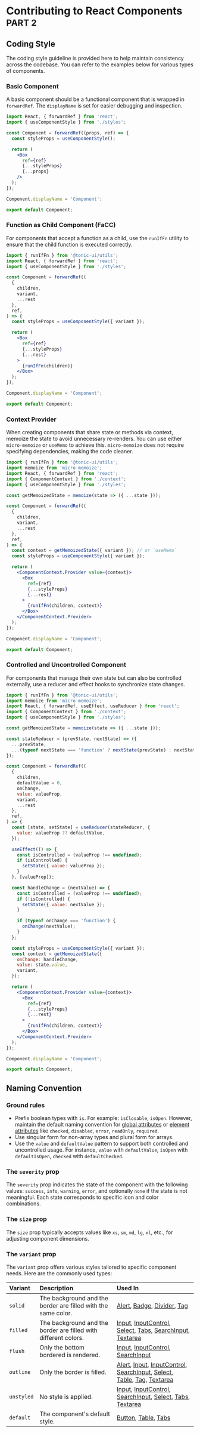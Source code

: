 # Contributing to React Components <sup>PART 2</sup>

## Coding Style

The coding style guideline is provided here to help maintain consistency across the codebase. You can refer to the examples below for various types of components.

### Basic Component

A basic component should be a functional component that is wrapped in `forwardRef`. The `displayName` is set for easier debugging and inspection.

```jsx disabled
import React, { forwardRef } from 'react';
import { useComponentStyle } from './styles';

const Component = forwardRef((props, ref) => {
  const styleProps = useComponentStyle();

  return (
    <Box
      ref={ref}
      {...styleProps}
      {...props}
    />
  );
});

Component.displayName = 'Component';

export default Component;
```

### Function as Child Component (FaCC)

For components that accept a function as a child, use the `runIfFn` utility to ensure that the child function is executed correctly.

```jsx disabled
import { runIfFn } from '@tonic-ui/utils';
import React, { forwardRef } from 'react';
import { useComponentStyle } from './styles';

const Component = forwardRef((
  {
    children,
    variant,
    ...rest
  },
  ref,
) => {
  const styleProps = useComponentStyle({ variant });

  return (
    <Box
      ref={ref}
      {...styleProps}
      {...rest}
    >
      {runIfFn(children)}
    </Box>
  );
});

Component.displayName = 'Component';

export default Component;
```

### Context Provider

When creating components that share state or methods via context, memoize the state to avoid unnecessary re-renders. You can use either `micro-memoize` or `useMemo` to achieve this. `micro-memoize` does not require specifying dependencies, making the code cleaner.

```jsx disabled
import { runIfFn } from '@tonic-ui/utils';
import memoize from 'micro-memoize';
import React, { forwardRef } from 'react';
import { ComponentContext } from './context';
import { useComponentStyle } from './styles';

const getMemoizedState = memoize(state => ({ ...state }));

const Component = forwardRef((
  {
    children,
    variant,
    ...rest
  },
  ref,
) => {
  const context = getMemoizedState({ variant }); // or `useMemo`
  const styleProps = useComponentStyle({ variant });

  return (
    <ComponentContext.Provider value={context}>
      <Box
        ref={ref}
        {...styleProps}
        {...rest}
      >
        {runIfFn(children, context)}
      </Box>
    </ComponentContext.Provider>
  );
});

Component.displayName = 'Component';

export default Component;
```

### Controlled and Uncontrolled Component

For components that manage their own state but can also be controlled externally, use a reducer and effect hooks to synchronize state changes.

```jsx disabled
import { runIfFn } from '@tonic-ui/utils';
import memoize from 'micro-memoize';
import React, { forwardRef, useEffect, useReducer } from 'react';
import { ComponentContext } from './context';
import { useComponentStyle } from './styles';

const getMemoizedState = memoize(state => ({ ...state }));

const stateReducer = (prevState, nextState) => ({
  ...prevState,
  ...(typeof nextState === 'function' ? nextState(prevState) : nextState),
});

const Component = forwardRef((
  {
    children,
    defaultValue = 0,
    onChange,
    value: valueProp,
    variant,
    ...rest
  },
  ref,
) => {
  const [state, setState] = useReducer(stateReducer, {
    value: valueProp ?? defaultValue,
  });

  useEffect(() => {
    const isControlled = (valueProp !== undefined);
    if (isControlled) {
      setState({ value: valueProp });
    }
  }, [valueProp]);

  const handleChange = (nextValue) => {
    const isControlled = (valueProp !== undefined);
    if (!isControlled) {
      setState({ value: nextValue });
    }

    if (typeof onChange === 'function') {
      onChange(nextValue);
    }
  };

  const styleProps = useComponentStyle({ variant });
  const context = getMemoizedState({
    onChange: handleChange,
    value: state.value,
    variant,
  });

  return (
    <ComponentContext.Provider value={context}>
      <Box
        ref={ref}
        {...styleProps}
        {...rest}
      >
        {runIfFn(children, context)}
      </Box>
    </ComponentContext.Provider>
  );
});

Component.displayName = 'Component';

export default Component;
```

## Naming Convention

### Ground rules

* Prefix boolean types with `is`. For example: `isClosable`, `isOpen`. However, maintain the default naming convention for [global attributes](https://developer.mozilla.org/en-US/docs/Web/HTML/Global_attributes) or [element attributes](https://developer.mozilla.org/en-US/docs/Web/HTML/Attributes) like `checked`, `disabled`, `error`, `readOnly`, `required`.
* Use singular form for non-array types and plural form for arrays.
* Use the `value` and `defaultValue` pattern to support both controlled and uncontrolled usage. For instance, `value` with `defaultValue`, `isOpen` with `defaultIsOpen`, `checked` with `defaultChecked`.

### The `severity` prop

The `severity` prop indicates the state of the component with the following values: `success`, `info`, `warning`, `error`, and optionally `none` if the state is not meaningful. Each state corresponds to specific icon and color combinations.

### The `size` prop

The `size` prop typically accepts values like `xs`, `sm`, `md`, `lg`, `xl`, etc., for adjusting component dimensions.

### The `variant` prop

The `variant` prop offers various styles tailored to specific component needs. Here are the commonly used types:

Variant | Description | Used In
:--- | :---------- | :------
`solid`    | The background and the border are filled with the same color.   | [Alert](../components/alert), [Badge](../components/badge), [Divider](../components/divider), [Tag](../components/tag)
`filled`   | The background and the border are filled with different colors. | [Input](../components/input), [InputControl](../components/input-control), [Select](../components/select), [Tabs](../components/tabs), [SearchInput](../components/search-input), [Textarea](../components/textarea)
`flush`    | Only the bottom bordered is rendered. | [Input](../components/input), [InputControl](../components/input-control), [SearchInput](../components/search-input)
`outline`  | Only the border is filled.                                      | [Alert](../components/alert), [Input](../components/input), [InputControl](../components/input-control), [SearchInput](../components/search-input), [Select](../components/select), [Table](../components/table), [Tag](../components/tag), [Textarea](../components/textarea)
`unstyled` | No style is applied.                                            | [Input](../components/input), [InputControl](../components/input-control), [SearchInput](../components/search-input), [Select](../components/select), [Tabs](../components/tabs), [Textarea](../components/textarea)
`default`  | The component's default style.                                  | [Button](../components/button), [Table](../components/table), [Tabs](../components/tabs)
